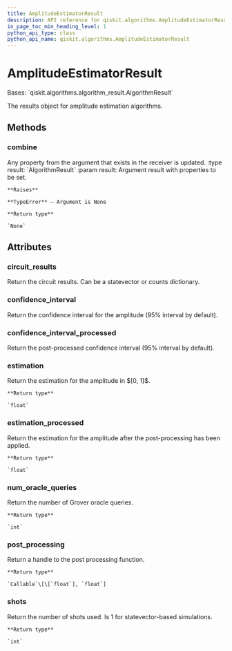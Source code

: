 ```yaml
---
title: AmplitudeEstimatorResult
description: API reference for qiskit.algorithms.AmplitudeEstimatorResult
in_page_toc_min_heading_level: 1
python_api_type: class
python_api_name: qiskit.algorithms.AmplitudeEstimatorResult
---
```


# AmplitudeEstimatorResult

<Class id="qiskit.algorithms.AmplitudeEstimatorResult" github="https://github.com/qiskit/qiskit/tree/stable/0.23/qiskit/algorithms/amplitude_estimators/amplitude_estimator.py" signature="AmplitudeEstimatorResult">
  Bases: `qiskit.algorithms.algorithm_result.AlgorithmResult`

  The results object for amplitude estimation algorithms.

  ## Methods

  ### combine

  <Function id="qiskit.algorithms.AmplitudeEstimatorResult.combine" name="combine" signature="AmplitudeEstimatorResult.combine(result)">
    Any property from the argument that exists in the receiver is updated. :type result: `AlgorithmResult` :param result: Argument result with properties to be set.

    **Raises**

    **TypeError** – Argument is None

    **Return type**

    `None`
  </Function>

  ## Attributes

  ### circuit\_results

  <Attribute id="qiskit.algorithms.AmplitudeEstimatorResult.circuit_results" name="circuit_results">
    Return the circuit results. Can be a statevector or counts dictionary.
  </Attribute>

  ### confidence\_interval

  <Attribute id="qiskit.algorithms.AmplitudeEstimatorResult.confidence_interval" name="confidence_interval">
    Return the confidence interval for the amplitude (95% interval by default).
  </Attribute>

  ### confidence\_interval\_processed

  <Attribute id="qiskit.algorithms.AmplitudeEstimatorResult.confidence_interval_processed" name="confidence_interval_processed">
    Return the post-processed confidence interval (95% interval by default).
  </Attribute>

  ### estimation

  <Attribute id="qiskit.algorithms.AmplitudeEstimatorResult.estimation" name="estimation">
    Return the estimation for the amplitude in $[0, 1]$.

    **Return type**

    `float`
  </Attribute>

  ### estimation\_processed

  <Attribute id="qiskit.algorithms.AmplitudeEstimatorResult.estimation_processed" name="estimation_processed">
    Return the estimation for the amplitude after the post-processing has been applied.

    **Return type**

    `float`
  </Attribute>

  ### num\_oracle\_queries

  <Attribute id="qiskit.algorithms.AmplitudeEstimatorResult.num_oracle_queries" name="num_oracle_queries">
    Return the number of Grover oracle queries.

    **Return type**

    `int`
  </Attribute>

  ### post\_processing

  <Attribute id="qiskit.algorithms.AmplitudeEstimatorResult.post_processing" name="post_processing">
    Return a handle to the post processing function.

    **Return type**

    `Callable`\[\[`float`], `float`]
  </Attribute>

  ### shots

  <Attribute id="qiskit.algorithms.AmplitudeEstimatorResult.shots" name="shots">
    Return the number of shots used. Is 1 for statevector-based simulations.

    **Return type**

    `int`
  </Attribute>
</Class>

